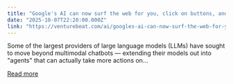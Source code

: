 ```yaml
---
title: "Google's AI can now surf the web for you, click on buttons, and fill out forms with Gemini 2.5 Computer Use"
date: "2025-10-07T22:20:00.000Z"
link: "https://venturebeat.com/ai/googles-ai-can-now-surf-the-web-for-you-click-on-buttons-and-fill-out-forms"
---
```


Some of the largest providers of large language models (LLMs) have sought to move beyond multimodal chatbots — extending their models out into &quot;agents&quot; that can actually take more actions on...

[Read more](https://venturebeat.com/ai/googles-ai-can-now-surf-the-web-for-you-click-on-buttons-and-fill-out-forms)
